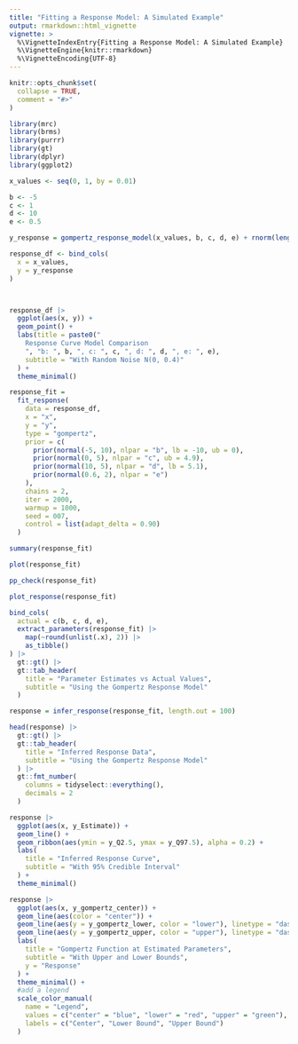 ```yaml
---
title: "Fitting a Response Model: A Simulated Example"
output: rmarkdown::html_vignette
vignette: >
  %\VignetteIndexEntry{Fitting a Response Model: A Simulated Example}
  %\VignetteEngine{knitr::rmarkdown}
  %\VignetteEncoding{UTF-8}
---
```


```r
knitr::opts_chunk$set(
  collapse = TRUE,
  comment = "#>"
)
```

```r
library(mrc)
library(brms)
library(purrr)
library(gt)
library(dplyr)
library(ggplot2)
```

```r

x_values <- seq(0, 1, by = 0.01)

b <- -5
c <- 1
d <- 10
e <- 0.5

y_response = gompertz_response_model(x_values, b, c, d, e) + rnorm(length(x_values), mean = 0, sd = 0.4)

response_df <- bind_cols(
  x = x_values,
  y = y_response
)



response_df |>
  ggplot(aes(x, y)) +
  geom_point() +
  labs(title = paste0("
    Response Curve Model Comparison
    ", "b: ", b, ", c: ", c, ", d: ", d, ", e: ", e),
    subtitle = "With Random Noise N(0, 0.4)" 
  ) +
  theme_minimal()

```

```r
response_fit = 
  fit_response(
    data = response_df,
    x = "x",
    y = "y",
    type = "gompertz",
    prior = c(
      prior(normal(-5, 10), nlpar = "b", lb = -10, ub = 0),
      prior(normal(0, 5), nlpar = "c", ub = 4.9),
      prior(normal(10, 5), nlpar = "d", lb = 5.1),
      prior(normal(0.6, 2), nlpar = "e")
    ),
    chains = 2,
    iter = 2000, 
    warmup = 1000,
    seed = 007,
    control = list(adapt_delta = 0.90)
  )
```

```r
summary(response_fit)
```

```r
plot(response_fit)
```


```r
pp_check(response_fit)
```
```r
plot_response(response_fit)
```

```r
bind_cols(
  actual = c(b, c, d, e),
  extract_parameters(response_fit) |> 
    map(~round(unlist(.x), 2)) |> 
    as_tibble()
) |> 
  gt::gt() |> 
  gt::tab_header(
    title = "Parameter Estimates vs Actual Values",
    subtitle = "Using the Gompertz Response Model"
  )
```

```r
response = infer_response(response_fit, length.out = 100)

head(response) |> 
  gt::gt() |>
  gt::tab_header(
    title = "Inferred Response Data",
    subtitle = "Using the Gompertz Response Model"
  ) |>
  gt::fmt_number(
    columns = tidyselect::everything(),
    decimals = 2
  )
```

```r
response |> 
  ggplot(aes(x, y_Estimate)) +
  geom_line() +
  geom_ribbon(aes(ymin = y_Q2.5, ymax = y_Q97.5), alpha = 0.2) +
  labs(
    title = "Inferred Response Curve",
    subtitle = "With 95% Credible Interval"
  ) +
  theme_minimal()
```

```r
response |> 
  ggplot(aes(x, y_gompertz_center)) +
  geom_line(aes(color = "center")) +
  geom_line(aes(y = y_gompertz_lower, color = "lower"), linetype = "dashed") +
  geom_line(aes(y = y_gompertz_upper, color = "upper"), linetype = "dashed") +
  labs(
    title = "Gompertz Function at Estimated Parameters",
    subtitle = "With Upper and Lower Bounds",
    y = "Response"
  ) +
  theme_minimal() +
  #add a legend
  scale_color_manual(
    name = "Legend",
    values = c("center" = "blue", "lower" = "red", "upper" = "green"),
    labels = c("Center", "Lower Bound", "Upper Bound")
  )
```
